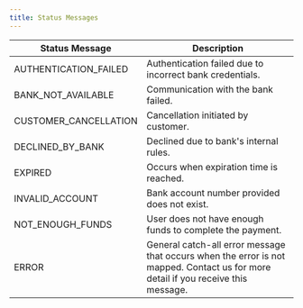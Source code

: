 ```yaml
---
title: Status Messages
---
```


| Status Message        | Description                                                                                                                       |
| --------------------- | --------------------------------------------------------------------------------------------------------------------------------- |
| AUTHENTICATION_FAILED | Authentication failed due to incorrect bank credentials.                                                                          |
| BANK_NOT_AVAILABLE    | Communication with the bank failed.                                                                                               |
| CUSTOMER_CANCELLATION | Cancellation initiated by customer.                                                                                               |
| DECLINED_BY_BANK      | Declined due to bank's internal rules.                                                                                            |
| EXPIRED               | Occurs when expiration time is reached.                                                                                           |
| INVALID_ACCOUNT       | Bank account number provided does not exist.                                                                                      |
| NOT_ENOUGH_FUNDS      | User does not have enough funds to complete the payment.                                                                          |
| ERROR                 | General catch-all error message that occurs when the error is not mapped. Contact us for more detail if you receive this message. |
